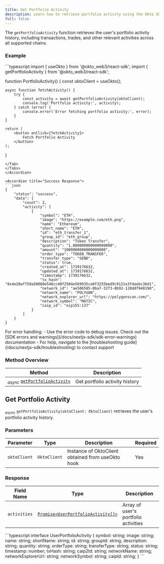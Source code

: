 ```yaml
---
title: Get Portfolio Activity
description: Learn how to retrieve portfolio activity using the Okto SDK.
full: false
---
```



The `getPortfolioActivity` function retrieves the user's portfolio activity history, including transactions, trades, and other relevant activities across all supported chains.

<ChainSupportStatus 
/>

### Example

<Accordions defaultValue="Usage">
<Accordion title="Usage">
<Tabs items={['TypeScript']}>
<Tab value="TypeScript">
```typescript
import { useOkto } from '@okto_web3/react-sdk';
import { getPortfolioActivity } from '@okto_web3/react-sdk';

function PortfolioActivity() {
    const oktoClient = useOkto();

    async function fetchActivity() {
        try {
            const activity = await getPortfolioActivity(oktoClient);
            console.log('Portfolio activity:', activity);
        } catch (error) {
            console.error('Error fetching portfolio activity:', error);
        }
    }

    return (
        <button onClick={fetchActivity}>
            Fetch Portfolio Activity
        </button>
    );
}
```
</Tab>
</Tabs>
</Accordion>

<Accordion title="Success Response">
```json
{
    "status": "success",
    "data": {
        "count": 2,
        "activity": [
            {
                "symbol": "ETH",
                "image": "https://example.com/eth.png",
                "name": "Ethereum",
                "short_name": "ETH",
                "id": "eth_transfer_1",
                "group_id": "eth_group",
                "description": "Token Transfer",
                "quantity": "1.000000000000000000",
                "amount": "1000000000000000000",
                "order_type": "TOKEN_TRANSFER",
                "transfer_type": "SEND",
                "status": true,
                "created_at": 1739176632,
                "updated_at": 1739176632,
                "timestamp": 1739176632,
                "tx_hash": "0x4e20af759a50080e548cc40f2504e569935ce0f3255bed9c9121e3fdaebc36d1",
                "network_id": "ae506585-0ba7-32f3-8b92-120ddf940198",
                "network_name": "POLYGON",
                "network_explorer_url": "https://polygonscan.com/",
                "network_symbol": "MATIC",
                "caip_id": "eip155:137"
            }
        ]
    }
}
```
</Accordion>
</Accordions>

<Callout title="Note" type="info">
For error handling:
- Use the error code to debug issues. Check out the [SDK errors and warnings](/docs/nextjs-sdk/sdk-error-warnings) documentation
- For help, navigate to the [troubleshooting guide](/docs/nextjs-sdk/troubleshooting) to contact support
</Callout>

### Method Overview

| Method | Description |
|---------|-------------|
| <sub><i>async</i></sub> [`getPortfolioActivity`](#get-portfolio-activity) | Get portfolio activity history |

<div className="method-box">

## Get Portfolio Activity

<sub><i>async</i></sub> `getPortfolioActivity(oktoClient: OktoClient)` retrieves the user's portfolio activity history.

### Parameters

| Parameter | Type | Description | Required |
|-----------|------|-------------|-----------|
| `oktoClient` | `OktoClient` | Instance of OktoClient obtained from useOkto hook | Yes |

### Response

<Callout title="Success Response">

| Field Name | Type | Description |
|------------|------|-------------|
| `activities` | [`Promise<UserPortfolioActivity[]>`](/docs/nextjs-sdk/technical-reference#models) | Array of user's portfolio activities |

<Accordions>
    <Accordion title="Response Type">
        ```typescript
        interface UserPortfolioActivity {
            symbol: string;
            image: string;
            name: string;
            shortName: string;
            id: string;
            groupId: string;
            description: string;
            quantity: string;
            orderType: string;
            transferType: string;
            status: string;
            timestamp: number;
            txHash: string;
            caip2Id: string;
            networkName: string;
            networkExplorerUrl: string;
            networkSymbol: string;
            caipId: string;
        }
        ```
    </Accordion>
</Accordions>

</Callout>

</div>